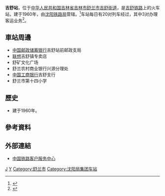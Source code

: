 {{Infobox China railway station
|车站名称 = 吉舒站
|图片 = DF11-0088.JPG
|图片介绍 = 
|其他名称 = 莫石站
|车站拼音 = Jishu
|英文名称 = Jishu Railway Station
|车站代码 = 62882
|电报码 = JSL<ref>{{cite book|author=铁道部电子计算技术中心, 铁道部运输局|title=铁路车站站名代码表：TMIS使用|publisher=中国铁道出版社|location=北京|year=1998|isbn=9787113030995|pages=159}}</ref>
|拼音码 = JSH
|车站位置 = [[吉林省|吉林省]][[吉林市|吉林市]][[舒兰市|舒兰市]][[吉舒街道|吉舒街道]]
|坐标= {{Coord|44.286027|N|126.796727|E|format=dms|display=inline,title|type:railwaystation_region:CN}}
|归属 = [[沈阳铁路局|沈阳铁路局]][[吉林车务段|吉林车务段]]
|线路 = [[吉舒铁路|吉舒铁路]]
|车站等级 = [[四等站_(中铁)|四等站]]
|月台数目 = 
|股道数目 = 
}}
'''吉舒站'''，位于[[中华人民共和国|中华人民共和国]][[吉林省|吉林省]][[吉林市|吉林市]][[舒兰市|舒兰市]][[吉舒街道|吉舒街道]]，是[[吉舒铁路|吉舒铁路]]上的火车站，建于1960年，由[[沈阳铁路局|沈阳铁路局]]管辖。<ref>{{Cite web |url=http://search.huochepiao.com/huochezhan/jieshao/1071.htm |title=吉舒火车站介绍 |access-date=2017-01-31 |archive-date=2016-08-03 |archive-url=https://web.archive.org/web/20160803043113/http://search.huochepiao.com/huochezhan/jieshao/1071.htm |dead-url=no }}</ref>车站每日有20对列车经过，其中3对办理客运业务<ref>{{cite news|title=吉舒站站长王延青：“疫”战前沿的“逆行者”|url=http://www.jl.chinanews.com/2020-02-03/110989.html|publisher=中国新闻网|date=2020-02-03}}</ref>。
==車站周邊==
* [[中国邮政储蓄银行|中国邮政储蓄银行]]吉舒站前邮政支局
* [[联想|联想]]吉舒镇专卖店
* 舒矿文化广场
* 舒兰农村商业银行兴源分理处
* [[中国工商银行|中国工商银行]]吉舒支行
* 舒兰市第十四小学

==歷史==
* 建于1960年。

==參考資料==
{{reflist}}
==外部連結==
* [http://www.12306.cn/mormhweb/ 中国铁路客户服务中心]{{Wayback|url=http://www.12306.cn/mormhweb/ |date=20180205163941 }}
{{China-rail-stub}}
{{吉舒铁路}}
[[Category:1960年建筑|J]]
[[Category:吉林市铁路车站|Y]]
[[Category:舒兰市|Category:舒兰市]]
[[Category:沈阳局集团车站|Category:沈阳局集团车站]]